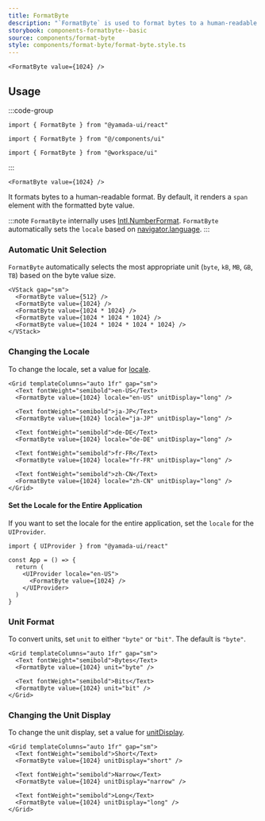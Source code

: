 ```yaml
---
title: FormatByte
description: "`FormatByte` is used to format bytes to a human-readable format."
storybook: components-formatbyte--basic
source: components/format-byte
style: components/format-byte/format-byte.style.ts
---
```


```tsx preview
<FormatByte value={1024} />
```

## Usage

:::code-group

```tsx [package]
import { FormatByte } from "@yamada-ui/react"
```

```tsx [alias]
import { FormatByte } from "@/components/ui"
```

```tsx [monorepo]
import { FormatByte } from "@workspace/ui"
```

:::

```tsx title="index.tsx"
<FormatByte value={1024} />
```

It formats bytes to a human-readable format. By default, it renders a `span` element with the formatted byte value.

:::note
`FormatByte` internally uses [Intl.NumberFormat](https://developer.mozilla.org/en-US/docs/Web/JavaScript/Reference/Global_Objects/Intl/NumberFormat). `FormatByte` automatically sets the `locale` based on [navigator.language](https://developer.mozilla.org/en-US/docs/Web/API/Navigator/language).
:::

### Automatic Unit Selection

`FormatByte` automatically selects the most appropriate unit (`byte`, `kB`, `MB`, `GB`, `TB`) based on the byte value size.

```tsx preview
<VStack gap="sm">
  <FormatByte value={512} />
  <FormatByte value={1024} />
  <FormatByte value={1024 * 1024} />
  <FormatByte value={1024 * 1024 * 1024} />
  <FormatByte value={1024 * 1024 * 1024 * 1024} />
</VStack>
```

### Changing the Locale

To change the locale, set a value for [locale](https://developer.mozilla.org/en-US/docs/Web/JavaScript/Reference/Global_Objects/Intl/NumberFormat/NumberFormat#locales).

```tsx preview
<Grid templateColumns="auto 1fr" gap="sm">
  <Text fontWeight="semibold">en-US</Text>
  <FormatByte value={1024} locale="en-US" unitDisplay="long" />

  <Text fontWeight="semibold">ja-JP</Text>
  <FormatByte value={1024} locale="ja-JP" unitDisplay="long" />

  <Text fontWeight="semibold">de-DE</Text>
  <FormatByte value={1024} locale="de-DE" unitDisplay="long" />

  <Text fontWeight="semibold">fr-FR</Text>
  <FormatByte value={1024} locale="fr-FR" unitDisplay="long" />

  <Text fontWeight="semibold">zh-CN</Text>
  <FormatByte value={1024} locale="zh-CN" unitDisplay="long" />
</Grid>
```

#### Set the Locale for the Entire Application

If you want to set the locale for the entire application, set the `locale` for the `UIProvider`.

```tsx
import { UIProvider } from "@yamada-ui/react"

const App = () => {
  return (
    <UIProvider locale="en-US">
      <FormatByte value={1024} />
    </UIProvider>
  )
}
```

### Unit Format

To convert units, set `unit` to either `"byte"` or `"bit"`. The default is `"byte"`.

```tsx preview
<Grid templateColumns="auto 1fr" gap="sm">
  <Text fontWeight="semibold">Bytes</Text>
  <FormatByte value={1024} unit="byte" />

  <Text fontWeight="semibold">Bits</Text>
  <FormatByte value={1024} unit="bit" />
</Grid>
```

### Changing the Unit Display

To change the unit display, set a value for [unitDisplay](https://developer.mozilla.org/en-US/docs/Web/JavaScript/Reference/Global_Objects/Intl/NumberFormat/NumberFormat#unitdisplay).

```tsx preview
<Grid templateColumns="auto 1fr" gap="sm">
  <Text fontWeight="semibold">Short</Text>
  <FormatByte value={1024} unitDisplay="short" />

  <Text fontWeight="semibold">Narrow</Text>
  <FormatByte value={1024} unitDisplay="narrow" />

  <Text fontWeight="semibold">Long</Text>
  <FormatByte value={1024} unitDisplay="long" />
</Grid>
```

